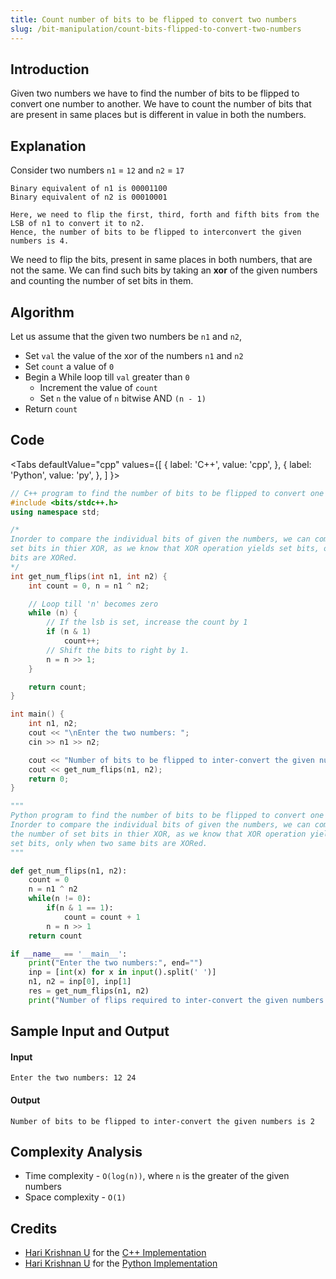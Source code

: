 ```yaml
---
title: Count number of bits to be flipped to convert two numbers
slug: /bit-manipulation/count-bits-flipped-to-convert-two-numbers
---
```


## Introduction

Given two numbers we have to find the number of bits to be flipped to convert one number to another. We have to count the number of bits that are present in same places but is different in value in both the numbers. 

## Explanation

Consider two numbers `n1` = `12` and `n2` = `17`

```
Binary equivalent of n1 is 00001100
Binary equivalent of n2 is 00010001

Here, we need to flip the first, third, forth and fifth bits from the LSB of n1 to convert it to n2.
Hence, the number of bits to be flipped to interconvert the given numbers is 4.
```

We need to flip the bits, present in same places in both numbers, that are not the same. We can find such bits by taking an **xor** of the given numbers and counting the number of set bits in them.

## Algorithm

Let us assume that the given two numbers be `n1` and `n2`,

-   Set `val` the value of the xor of the numbers `n1` and `n2`
-   Set `count` a value of `0`
-   Begin a While loop till `val` greater than `0`
    -   Increment the value of `count`
    -   Set `n` the value of `n` bitwise AND `(n - 1)`
-   Return `count`

## Code


<Tabs
  defaultValue="cpp"
  values={[
    { label: 'C++', value: 'cpp', },
    { label: 'Python', value: 'py', },
  ]
}>

<TabItem value="cpp">

```cpp
// C++ program to find the number of bits to be flipped to convert one number to another
#include <bits/stdc++.h>
using namespace std;

/*
Inorder to compare the individual bits of given the numbers, we can compute the number of
set bits in thier XOR, as we know that XOR operation yields set bits, only when two same
bits are XORed.
*/
int get_num_flips(int n1, int n2) {
    int count = 0, n = n1 ^ n2;

    // Loop till 'n' becomes zero
    while (n) {
        // If the lsb is set, increase the count by 1
        if (n & 1)
            count++;
        // Shift the bits to right by 1.
        n = n >> 1;
    }

    return count;
}

int main() {
    int n1, n2;
    cout << "\nEnter the two numbers: ";
    cin >> n1 >> n2;

    cout << "Number of bits to be flipped to inter-convert the given numbers is ";
    cout << get_num_flips(n1, n2);
    return 0;
}

```

</TabItem>
<TabItem value="py">

```python
"""
Python program to find the number of bits to be flipped to convert one number to another
Inorder to compare the individual bits of given the numbers, we can compute
the number of set bits in thier XOR, as we know that XOR operation yields
set bits, only when two same bits are XORed.
"""

def get_num_flips(n1, n2):
    count = 0
    n = n1 ^ n2
    while(n != 0):
        if(n & 1 == 1):
            count = count + 1
        n = n >> 1
    return count

if __name__ == '__main__':
    print("Enter the two numbers:", end="")
    inp = [int(x) for x in input().split(' ')]
    n1, n2 = inp[0], inp[1]
    res = get_num_flips(n1, n2)
    print("Number of flips required to inter-convert the given numbers is: {}".format(res))

```

</TabItem>
</Tabs>

## Sample Input and Output

#### Input

```
Enter the two numbers: 12 24
```

#### Output

```
Number of bits to be flipped to inter-convert the given numbers is 2
```

## Complexity Analysis

-   Time complexity - `O(log(n))`, where `n` is the greater of the given numbers
-   Space complexity - `O(1)`

## Credits

-   [Hari Krishnan U](https://github.com/Harikrishnan6336) for the [C++ Implementation](https://github.com/TesseractCoding/NeoAlgo/blob/master/C-Plus-Plus/Bit--Manipulation/no_of_bits_to_be_flipped_to_inter_convert_two_numbers.cpp)
-   [Hari Krishnan U](https://github.com/Harikrishnan6336) for the [Python Implementation](https://github.com/TesseractCoding/NeoAlgo/blob/master/Python/Bit--Manipulation/no_of_bits_to_be_flipped_to_inter_convert_two_numbers.py)
